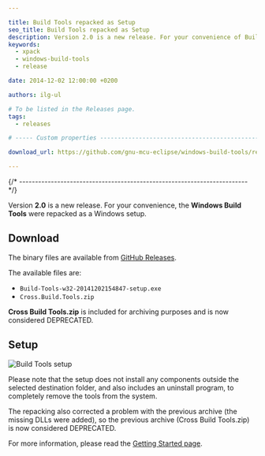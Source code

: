 ```yaml
---

title: Build Tools repacked as Setup
seo_title: Build Tools repacked as Setup
description: Version 2.0 is a new release. For your convenience of Build Tools.
keywords:
  - xpack
  - windows-build-tools
  - release

date: 2014-12-02 12:00:00 +0200

authors: ilg-ul

# To be listed in the Releases page.
tags:
  - releases

# ----- Custom properties -----------------------------------------------------

download_url: https://github.com/gnu-mcu-eclipse/windows-build-tools/releases/tag/v2.0/

---
```



{/* ------------------------------------------------------------------------ */}

Version **2.0** is a new release. For your convenience, the **Windows Build Tools** were repacked as a Windows setup.

<!-- truncate -->

<PageMetadata title={frontMatter.seo_title} />

## Download

The binary files are available from <a href={frontMatter.download_url}>GitHub Releases</a>.

The available files are:

- `Build-Tools-w32-20141202154847-setup.exe`
- `Cross.Build.Tools.zip`

**Cross Build Tools.zip** is included for archiving purposes and is now considered DEPRECATED.

## Setup

![Build Tools setup](/img/2015/win-build-tools-setup.png)

Please note that the setup does not install any components outside the selected destination folder, and also includes an uninstall program, to completely remove the tools from the system.

The repacking also corrected a problem with the previous archive (the missing DLLs were added), so the previous archive (Cross Build Tools.zip) is now considered DEPRECATED.

For more information, please read the [Getting Started page](/docs/getting-started/).
